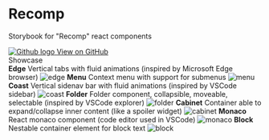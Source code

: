 


<Meta title="Recomp/Introduction" />

<div className="top-container">
  <div className="header">
    <h1>Recomp</h1>
    <p>Storybook for "Recomp" react components</p>
  </div>
  <a
    className="github"
    href="https://github.com/LacombeJ/Recomp"
    target="_blank"
  >
    <img src={Github} alt="Github logo" className="image"/>
    <span className="label">View on GitHub</span>
  </a>
</div>

<div className="subheading">Showcase</div>

<div className="link-list">
  <LinkTo kind="components-edge" story="basic">
    <span>
      <strong>Edge</strong>
      Vertical tabs with fluid animations (inspired by Microsoft Edge browser)
    </span>
    <img src={Edge} alt="edge" />
  </LinkTo>
  <LinkTo kind="components-menu" story="basic">
    <span>
      <strong>Menu</strong>
      Context menu with support for submenus
    </span>
    <img src={Menu} alt="menu" />
  </LinkTo>
  <LinkTo kind="components-coast" story="basic">
    <span>
      <strong>Coast</strong>
      Vertical sidenav bar with fluid animations (inspired by VSCode sidebar)
    </span>
    <img src={Coast} alt="coast" />
  </LinkTo>
  <LinkTo kind="components-folder" story="basic">
    <span>
      <strong>Folder</strong>
      Folder component, collapsible, moveable, selectable (inspired by VSCode explorer)
    </span>
    <img src={Folder} alt="folder" />
  </LinkTo>
  <LinkTo kind="elements-cabinet" story="basic">
    <span>
      <strong>Cabinet</strong>
      Container able to expand/collapse inner content (like a spoiler widget)
    </span>
    <img src={Cabinet} alt="cabinet" />
  </LinkTo>
  <LinkTo kind="components-monaco" story="dark">
    <span>
      <strong>Monaco</strong>
      React monaco component (code editor used in VSCode)
    </span>
    <img src={Monaco} alt="monaco" />
  </LinkTo>
  <LinkTo kind="elements-block" story="basic">
    <span>
      <strong>Block</strong>
      Nestable container element for block text
    </span>
    <img src={Block} alt="block" />
  </LinkTo>
</div>

<style>
  {`
    .sbdocs {
      /* For dark theme */
      background-color: rgb(47, 47, 47);
      color: white;
    }

    .top-container {
      display: flex;
      justify-content: space-between;
      align-items: flex-start;
    }

    .subheading {
      --mediumdark: '#999999';
      font-weight: 900;
      font-size: 13px;
      color: #999;
      letter-spacing: 6px;
      line-height: 24px;
      text-transform: uppercase;
      margin-bottom: 12px;
      margin-top: 40px;
    }

    .github {
      display: flex;
      padding: 16px;
    }

    .github img {
      color: white;
      margin-right: 8px;
      width: 24px;
      height: 24px;
    }

    .github img {
      color: white;
    }

    .github .label {
      font-size: 13px;
      color: #cccccc;
      transition: color 0.3s;
    }

    .github:hover .label {
      color: rgb(110, 220, 170);
    }

    .link-list a {
      display: block;
      padding: 20px 30px 20px 15px;
      border: 1px solid #00000030;
      border-radius: 5px;
      transition: background 150ms ease-out, border 150ms ease-out, transform 150ms ease-out;
      color: #333333;
      display: flex;
      align-items: flex-start;
      justify-content: space-between;
      margin-bottom: 10px;
    }

    .link-list a:hover {
      border-color: rgb(80, 160, 140);
      transform: translate3d(0, -3px, 0);
      box-shadow: rgba(0, 0, 0, 0.08) 0 3px 10px 0;
    }

    .link-list a:active {
      border-color: #1EA7FD;
      transform: translate3d(0, 0, 0);
    }

    .link-list a strong {
      font-weight: 100;
      font-size: 24px;
      display: block;
      margin-bottom: 14px;
    }

    .link-list a img {
   
      
      margin-right: 15px;
      flex: none;
    }

    .link-list a span {
      font-size: 16px;
      line-height: 20px;
    }

    .tip {
      display: inline-block;
      border-radius: 1em;
      font-size: 11px;
      line-height: 12px;
      font-weight: 700;
      background: #E7FDD8;
      color: #66BF3C;
      padding: 4px 12px;
      margin-right: 10px;
      vertical-align: top;
    }

    .tip-wrapper {
      font-size: 13px;
      line-height: 20px;
      margin-top: 40px;
      margin-bottom: 40px;
    }

    .tip-wrapper code {
      font-size: 12px;
      display: inline-block;
    }
  `}
</style>